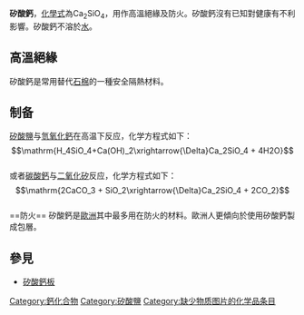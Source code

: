 {{chemref|time=2011-01-30T13:28:34+00:00}}
{{Chembox
|ImageFile=Wollastonite-cell.png
| Verifiedfields = changed
| Watchedfields = changed
| verifiedrevid = 387926039
| PIN = Calcium silicate
| SystematicName = Dicalcium silicate
| OtherNames = Belite<br />
Calcium orthosilicate<br />
Grammite<br />
Micro-cell<br />
Silene<br />
Silicic acid calcium salt<br>
微孔硅酸钙; 活性硅酸钙; 无水硅酸钙
| Section1 = {{Chembox Identifiers
|  CASNo = 1344-95-2
|   CASNo_Ref = {{cascite|correct|CAS}}
|  CASNo1 = 111811-33-7
|   CASNo1_Comment = hydrate
|   CASNo1_Ref = {{cascite|correct|??}}
|  CASNo2 = 12168-85-3
|   CASNo2_Comment = calcium oxide
|   CASNo2_Ref = {{cascite|correct|CAS}}
|  PubChem = 14941
|   PubChem_Ref = {{Pubchemcite|correct|PubChem}}
|  PubChem1 = 44154858
|   PubChem1_Comment = hydrate
|   PubChem1_Ref = {{Pubchemcite|correct|PubChem}}
|  PubChem2 = 25523
|   PubChem2_Comment = calcium oxide
|   PubChem2_Ref = {{Pubchemcite|correct|PubChem}}
|  ChemSpiderID = 14235
|   ChemSpiderID_Ref = {{chemspidercite|changed|chemspider}}
|  ChemSpiderID1 = 23811
|   ChemSpiderID1_Comment = calcium oxide
|   ChemSpiderID1_Ref = {{chemspidercite|correct|chemspider}}
|  UNII = S4255P4G5M
|   UNII_Ref = {{fdacite|correct|FDA}}
|  EINECS = 235-336-9
|  KEGG_Ref = {{keggcite|changed|kegg}}
| KEGG = D03309
|  MeSHName = Calcium+silicate
|  ATCCode_prefix = A02
|  ATCCode_suffix = AC02
|  SMILES = [Ca++].[Ca++].[O-][Si]([O-])([O-])[O-]
|  StdInChI_Ref = {{stdinchicite|changed|chemspider}}
| StdInChI = 1S/2Ca.O4Si/c;;1-5(2,3)4/q2*+2;-4
|  StdInChIKey_Ref = {{stdinchicite|changed|chemspider}}
| StdInChIKey = JHLNERQLKQQLRZ-UHFFFAOYSA-N}}
| Section2 = {{Chembox Properties
|  Ca = 2
|  Si = 1
|  O = 4
|ExactMass = 171.881767331 g mol<sup>-1</sup>
|  Appearance = 白色晶体
|  MeltingPtC = 1540}}
| Section3 = {{Chembox Structure
|   CrystalStruct = 
  }}
| Section7 = {{Chembox Hazards
|   ExternalMSDS = [http://www.bnzmaterials.com/msds/msds218.html]
|   MainHazards = 刺激性
|   FlashPt = 
|   RPhrases = 
|   SPhrases = 
|   NFPA-H = 2
|   NFPA-F = 0
|   NFPA-R = 0 
  }}
| Section8 = {{Chembox Related
|   OtherAnions =
  }}
}}

'''矽酸鈣'''，[[化學式|化學式]]為Ca<sub>2</sub>SiO<sub>4</sub>，用作高溫絕緣及防火。矽酸鈣沒有已知對健康有不利影響。矽酸鈣不溶於[[水|水]]。

==高溫絕緣==
矽酸鈣是常用替代[[石棉|石棉]]的一種安全隔熱材料。
==制备==
[[矽酸鹽|矽酸鹽]]与[[氫氧化鈣|氫氧化鈣]]在高温下反应，化学方程式如下：<br>
:<math>\mathrm{H_4SiO_4+Ca(OH)_2\xrightarrow{\Delta}Ca_2SiO_4 + 4H2O}</math><br>
或者[[碳酸鈣|碳酸鈣]]与[[二氧化矽|二氧化矽]]反应，化学方程式如下：<br>
:<math>\mathrm{2CaCO_3 + SiO_2\xrightarrow{\Delta}Ca_2SiO_4 + 2CO_2}</math><br>
==防火==
矽酸鈣是[[歐洲|歐洲]]其中最多用在防火的材料。歐洲人更傾向於使用矽酸鈣製成包層。

==參見==
*[[矽酸鈣板|矽酸鈣板]]
{{抗酸药}}
[[Category:鈣化合物|Category:鈣化合物]]
[[Category:矽酸鹽|Category:矽酸鹽]]
[[Category:缺少物质图片的化学品条目|Category:缺少物质图片的化学品条目]]